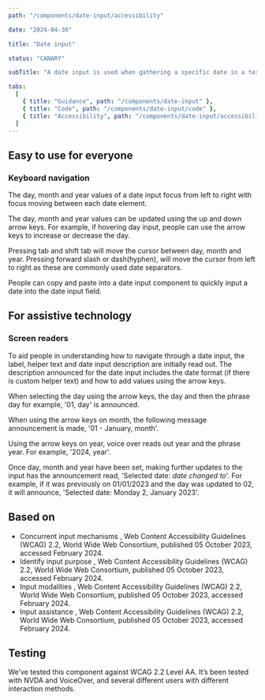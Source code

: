 ```yaml
---
path: "/components/date-input/accessibility"

date: "2024-04-30"

title: "Date input"

status: "CANARY"

subTitle: "A date input is used when gathering a specific date in a text-based format."

tabs:
  [
    { title: "Guidance", path: "/components/date-input" },
    { title: "Code", path: "/components/date-input/code" },
    { title: "Accessibility", path: "/components/date-input/accessibility" },
  ]
---
```


## Easy to use for everyone

### Keyboard navigation

The day, month and year values of a date input focus from left to right with focus moving between each date element.

The day, month and year values can be updated using the up and down arrow keys. For example, if hovering day input, people can use the arrow keys to increase or decrease the day.

Pressing tab and shift tab will move the cursor between day, month and year. Pressing forward slash or dash(hyphen), will move the cursor from left to right as these are commonly used date separators.

People can copy and paste into a date input component to quickly input a date into the date input field.

## For assistive technology

### Screen readers

To aid people in understanding how to navigate through a date input, the label, helper text and date input description are initially read out. The description announced for the date input includes the date format (if there is custom helper text) and how to add values using the arrow keys.

When selecting the day using the arrow keys, the day and then the phrase day for example, '01, day' is announced.

When using the arrow keys on month, the following message announcement is made, '01 - January, month'.

Using the arrow keys on year, voice over reads out year and the phrase year. For example, '2024, year'.

Once day, month and year have been set, making further updates to the input has the announcement read, 'Selected date: _date changed to_'. For example, if it was previously on 01/01/2023 and the day was updated to 02, it will announce, 'Selected date: Monday 2, January 2023'.

## Based on

<ul>
  <li>
    <ic-link
      target="_blank"
      href="https://www.w3.org/WAI/WCAG22/Understanding/concurrent-input-mechanisms.html"
      rel="noreferer noopener nofollow"
    >
      Concurrent input mechanisms
    </ic-link>
    , Web Content Accessibility Guidelines (WCAG) 2.2, World Wide Web Consortium,
    published 05 October 2023, accessed February 2024.
  </li>
  <li>
    <ic-link
      target="_blank"
      href="https://www.w3.org/TR/WCAG22/#identify-input-purpose"
      rel="noreferer noopener nofollow"
    >
      Identify input purpose
    </ic-link>
    , Web Content Accessibility Guidelines (WCAG) 2.2, World Wide Web Consortium,
    published 05 October 2023, accessed February 2024.
  </li>
  <li>
    <ic-link
      target="_blank"
      href="https://www.w3.org/TR/WCAG22/#input-modalities"
      rel="noreferer noopener nofollow"
    >
      Input modalities
    </ic-link>
    , Web Content Accessibility Guidelines (WCAG) 2.2, World Wide Web Consortium,
    published 05 October 2023, accessed February 2024.
  </li>
  <li>
    <ic-link
      target="_blank"
      href="https://www.w3.org/TR/WCAG22/#input-assistance"
      rel="noreferer noopener nofollow"
    >
      Input assistance
    </ic-link>
    , Web Content Accessibility Guidelines (WCAG) 2.2, World Wide Web Consortium,
    published 05 October 2023, accessed February 2024.
  </li>
</ul>

## Testing

We’ve tested this component against WCAG 2.2 Level AA. It’s been tested with NVDA and VoiceOver, and several different users with different interaction methods.
